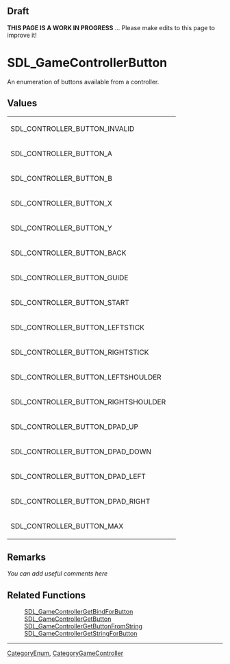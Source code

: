 == Draft ==

'''THIS PAGE IS A WORK IN PROGRESS''' ... Please make edits to this page to improve it!


<!-- #*^*^*^*^*See http://wiki.libsdl.org/moin.cgi/SGEnumerations for details on editing this page*^*^*^*^* -->


= SDL_GameControllerButton =
An enumeration of buttons available from a controller.

<!-- #Replace SDL_Enumeration with the name of the enum and ****** with a brief description of the enum according to the Style Guide, then delete this comment. -->




== Values ==
{|
| SDL_CONTROLLER_BUTTON_INVALID       
| 
|-
| SDL_CONTROLLER_BUTTON_A             
| 
|-
| SDL_CONTROLLER_BUTTON_B             
| 
|-
| SDL_CONTROLLER_BUTTON_X             
| 
|-
| SDL_CONTROLLER_BUTTON_Y             
| 
|-
| SDL_CONTROLLER_BUTTON_BACK          
| 
|-
| SDL_CONTROLLER_BUTTON_GUIDE         
| 
|-
| SDL_CONTROLLER_BUTTON_START         
| 
|-
| SDL_CONTROLLER_BUTTON_LEFTSTICK     
| 
|-
| SDL_CONTROLLER_BUTTON_RIGHTSTICK    
| 
|-
| SDL_CONTROLLER_BUTTON_LEFTSHOULDER  
| 
|-
| SDL_CONTROLLER_BUTTON_RIGHTSHOULDER 
| 
|-
| SDL_CONTROLLER_BUTTON_DPAD_UP       
| 
|-
| SDL_CONTROLLER_BUTTON_DPAD_DOWN     
| 
|-
| SDL_CONTROLLER_BUTTON_DPAD_LEFT     
| 
|-
| SDL_CONTROLLER_BUTTON_DPAD_RIGHT    
| 
|-
| SDL_CONTROLLER_BUTTON_MAX           
| 
|}

<!-- #Fill in the above table per the Style Guide, then delete this comment. -->



== Remarks ==
''You can add useful comments here''

<!-- #Leave this section as-is unless you have a remark to put in.  In that case, replace ''You can add useful comments here'' with your remark(s) following the Style Guide instructions.  Leave the rest of the markup alone and delete this comment. -->


== Related Functions ==
:[[SDL_GameControllerGetBindForButton]]
:[[SDL_GameControllerGetButton]]
:[[SDL_GameControllerGetButtonFromString]]
:[[SDL_GameControllerGetStringForButton]]
<!-- #Remove this section if empty -->

----
[[CategoryEnum]], [[CategoryGameController]]
<!-- #See the Style Guide for instructions on editing the footer. -->
